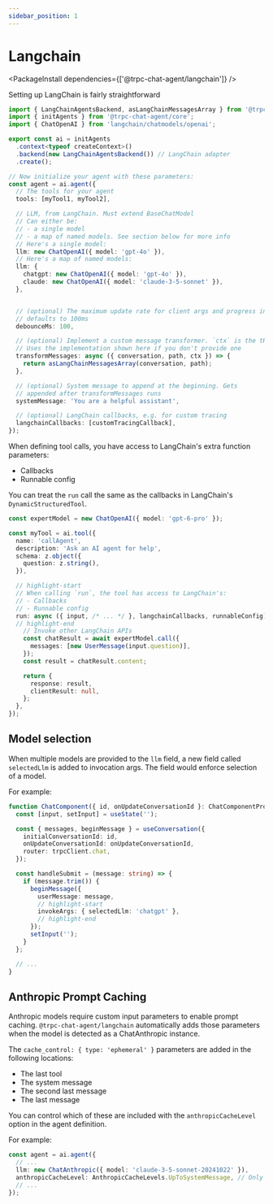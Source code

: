 ```yaml
---
sidebar_position: 1
---
```



# Langchain

<PackageInstall dependencies={['@trpc-chat-agent/langchain']} />

Setting up LangChain is fairly straightforward

```ts
import { LangChainAgentsBackend, asLangChainMessagesArray } from '@trpc-chat-agent/langchain';
import { initAgents } from '@trpc-chat-agent/core';
import { ChatOpenAI } from 'langchain/chatmodels/openai';

export const ai = initAgents
  .context<typeof createContext>()
  .backend(new LangChainAgentsBackend()) // LangChain adapter
  .create();

// Now initialize your agent with these parameters:
const agent = ai.agent({
  // The tools for your agent
  tools: [myTool1, myTool2],

  // LLM, from LangChain. Must extend BaseChatModel
  // Can either be:
  // - a single model
  // - a map of named models. See section below for more info
  // Here's a single model:
  llm: new ChatOpenAI({ model: 'gpt-4o' }),
  // Here's a map of named models:
  llm: {
    chatgpt: new ChatOpenAI({ model: 'gpt-4o' }),
    claude: new ChatOpenAI({ model: 'claude-3-5-sonnet' }),
  },


  // (optional) The maximum update rate for client args and progress indicators
  // defaults to 100ms
  debounceMs: 100,

  // (optional) Implement a custom message transformer. `ctx` is the tRPC context.
  // Uses the implementation shown here if you don't provide one
  transformMessages: async ({ conversation, path, ctx }) => {
    return asLangChainMessagesArray(conversation, path);
  },

  // (optional) System message to append at the beginning. Gets
  // appended after transformMessages runs
  systemMessage: 'You are a helpful assistant',

  // (optional) LangChain callbacks, e.g. for custom tracing
  langchainCallbacks: [customTracingCallback],
});
```

When defining tool calls, you have access to LangChain's extra function parameters:
- Callbacks
- Runnable config

You can treat the `run` call the same as the callbacks in LangChain's `DynamicStructuredTool`.

```ts
const expertModel = new ChatOpenAI({ model: 'gpt-6-pro' });

const myTool = ai.tool({
  name: 'callAgent',
  description: 'Ask an AI agent for help',
  schema: z.object({
    question: z.string(),
  }),

  // highlight-start
  // When calling `run`, the tool has access to LangChain's:
  // - Callbacks
  // - Runnable config
  run: async ({ input, /* ... */ }, langchainCallbacks, runnableConfig) => {
  // highlight-end
    // Invoke other LangChain APIs
    const chatResult = await expertModel.call({
      messages: [new UserMessage(input.question)],
    });
    const result = chatResult.content;

    return {
      response: result,
      clientResult: null,
    };
  },
});
```

## Model selection

When multiple models are provided to the `llm` field, a new field called `selectedLlm` is added to invocation args. The field would enforce selection of a model.

For example:

```ts
function ChatComponent({ id, onUpdateConversationId }: ChatComponentProps) {
  const [input, setInput] = useState('');

  const { messages, beginMessage } = useConversation({
    initialConversationId: id,
    onUpdateConversationId: onUpdateConversationId,
    router: trpcClient.chat,
  });

  const handleSubmit = (message: string) => {
    if (message.trim()) {
      beginMessage({
        userMessage: message,
        // highlight-start
        invokeArgs: { selectedLlm: 'chatgpt' },
        // highlight-end
      });
      setInput('');
    }
  };

  // ...
}
```

## Anthropic Prompt Caching

Anthropic models require custom input parameters to enable prompt caching. `@trpc-chat-agent/langchain` automatically adds those parameters when the model is detected as a ChatAnthropic instance.

The `cache_control: { type: 'ephemeral' }` parameters are added in the following locations:
- The last tool
- The system message
- The second last message
- The last message

You can control which of these are included with the `anthropicCacheLevel` option in the agent definition.

For example:

```ts
const agent = ai.agent({
  // ...
  llm: new ChatAnthropic({ model: 'claude-3-5-sonnet-20241022' }),
  anthropicCacheLevel: AnthropicCacheLevels.UpToSystemMessage, // Only cache tools and system message
  // ...
});
```
